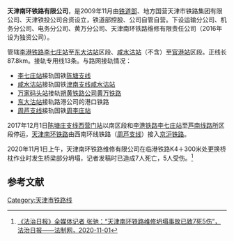 {{Split|天津南环铁路公司}}

'''天津南环铁路有限公司'''，是2009年11月由[[中华人民共和国铁道部|铁道部]]、地方国营天津市铁路集团有限公司、天津铁投公司合资设立，铁道部控股、公司自管自营。下设运输分公司、机务分公司、电务分公司、黄万分公司、天津南环铁路维修有限责任公司（2016年设为独资公司）。

管辖[[李港铁路|李港铁路]][[李七庄站|李七庄站]]至[[东大沽站|东大沽站]]区段、[[咸水沽站|咸水沽站]]（不含）至[[官港站|官港站]]区段。正线长87.8km。接轨专用线13条。与路网接轨情况：
* [[李七庄站|李七庄站]]接轨国铁[[陈塘支线铁路|陈塘支线]]
* [[咸水沽站|咸水沽站]]接轨国铁[[津南支线铁路|津南支线]][[咸水沽站|咸水沽站]]
* [[万家码头站|万家码头站]]接轨[[朔黄铁路|朔黄铁路公司]][[黄万铁路|黄万铁路]]
* [[东大沽站|东大沽站]]接轨路港公司的港口铁路
* [[周芦支线铁路|周芦支线]]接轨国铁[[周李庄站|周李庄站]]

2017年12月1日[[陈塘庄支线|陈塘庄支线]][[西营门站|西营门站]]以南区段和[[李港铁路|李港铁路]][[李七庄站|李七庄站]]至[[芦南站|芦南线路所]]区段停运，[[天津南环铁路|天津南环铁路]]由西南环线铁路（[[周芦支线铁路|周芦支线]]）接入[[京沪铁路|京沪铁路]]。

2020年11月1日上午，天津南环铁路维修有限公司在临港铁路K4＋300米处更换桥枕作业时发生桥梁部分坍塌，记者发稿时已造成7人死亡，5人受伤。<ref>[http://www.legaldaily.com.cn/index/content/2020-11/01/content_8344024.htm?node=20908  《法治日报》全媒体记者 张驰：“天津南环铁路维修坍塌事故已致7死5伤”，法治日报——法制网，2020-11-01]</ref>
==参考文献==
<references/>
{{中国铁路}}
[[Category:天津市铁路线|Category:天津市铁路线]]